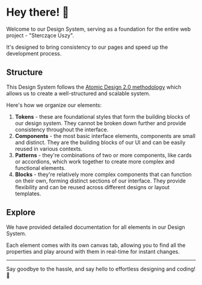 
<Meta title="Getting Started/Intro" />

# Hey there! 🐶

Welcome to our Design System, serving as a foundation for the entire web project - "Sterczące Uszy".

It's designed to bring consistency to our pages and speed up the development process.

## Structure

This Design System follows the [Atomic Design 2.0 methodology](https://medium.com/@hannah.heinson/atomic-2-0-d94e5601200c) which allows us to create a well-structured and scalable system.

Here's how we organize our elements:

1. **Tokens** - these are foundational styles that form the building blocks of our design system. They cannot be broken down further and provide consistency throughout the interface.
2. **Components** - the most basic interface elements, components are small and distinct. They are the building blocks of our UI and can be easily reused in various contexts.
3. **Patterns** - they're combinations of two or more components, like cards or accordions, which work together to create more complex and functional elements.
4. **Blocks** - they're relatively more complex components that can function on their own, forming distinct sections of our interface. They provide flexibility and can be reused across different designs or layout templates.

## Explore

We have provided detailed documentation for all elements in our Design System.

Each element comes with its own canvas tab, allowing you to find all the properties and play around with them in real-time for instant changes.

---

Say goodbye to the hassle, and say hello to effortless designing and coding! 🚀
